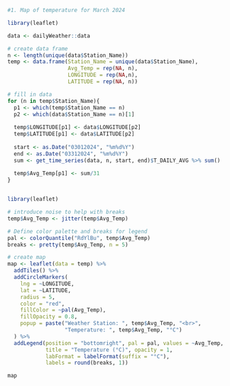 ```r
#1. Map of temperature for March 2024

library(leaflet)

data <- dailyWeather::data

# create data frame
n <- length(unique(data$Station_Name))
temp <- data.frame(Station_Name = unique(data$Station_Name),
                   Avg_Temp = rep(NA, n),
                   LONGITUDE = rep(NA,n),
                   LATITUDE = rep(NA, n))

# fill in data
for (n in temp$Station_Name){
  p1 <- which(temp$Station_Name == n)
  p2 <- which(data$Station_Name == n)[1]
  
  temp$LONGITUDE[p1] <- data$LONGITUDE[p2]
  temp$LATITUDE[p1] <- data$LATITUDE[p2]
  
  start <- as.Date("03012024", "%m%d%Y")
  end <- as.Date("03312024", "%m%d%Y")
  sum <- get_time_series(data, n, start, end)$T_DAILY_AVG %>% sum() 
  
  temp$Avg_Temp[p1] <- sum/31
}


library(leaflet)

# introduce noise to help with breaks
temp$Avg_Temp <- jitter(temp$Avg_Temp)

# Define color palette and breaks for legend
pal <- colorQuantile("RdYlBu", temp$Avg_Temp)
breaks <- pretty(temp$Avg_Temp, n = 5)

# create map
map <- leaflet(data = temp) %>%
  addTiles() %>%
  addCircleMarkers(
    lng = ~LONGITUDE,
    lat = ~LATITUDE,
    radius = 5,
    color = "red",
    fillColor = ~pal(Avg_Temp),
    fillOpacity = 0.8,
    popup = paste("Weather Station: ", temp$Avg_Temp, "<br>",
                  "Temperature: ", temp$Avg_Temp, "°C")
  ) %>%
  addLegend(position = "bottomright", pal = pal, values = ~Avg_Temp, 
            title = "Temperature (°C)", opacity = 1, 
            labFormat = labelFormat(suffix = "°C"),
            labels = round(breaks, 1))

map



```

